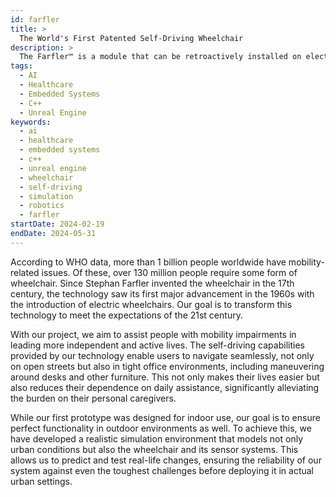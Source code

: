 ```yaml
---
id: farfler
title: >
  The World's First Patented Self-Driving Wheelchair
description: >
  The Farfler™ is a module that can be retroactively installed on electric wheelchairs, equipping them with self-driving capabilities.
tags:
  - AI
  - Healthcare
  - Embedded Systems
  - C++
  - Unreal Engine
keywords:
  - ai
  - healthcare
  - embedded systems
  - c++
  - unreal engine
  - wheelchair
  - self-driving
  - simulation
  - robotics
  - farfler
startDate: 2024-02-19
endDate: 2024-05-31
---
```


According to WHO data, more than 1 billion people worldwide have mobility-related issues. Of these, over 130 million people require some form of wheelchair. Since Stephan Farfler invented the wheelchair in the 17th century, the technology saw its first major advancement in the 1960s with the introduction of electric wheelchairs. Our goal is to transform this technology to meet the expectations of the 21st century.

With our project, we aim to assist people with mobility impairments in leading more independent and active lives. The self-driving capabilities provided by our technology enable users to navigate seamlessly, not only on open streets but also in tight office environments, including maneuvering around desks and other furniture. This not only makes their lives easier but also reduces their dependence on daily assistance, significantly alleviating the burden on their personal caregivers.

While our first prototype was designed for indoor use, our goal is to ensure perfect functionality in outdoor environments as well. To achieve this, we have developed a realistic simulation environment that models not only urban conditions but also the wheelchair and its sensor systems. This allows us to predict and test real-life changes, ensuring the reliability of our system against even the toughest challenges before deploying it in actual urban settings.

